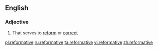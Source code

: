 ==English==

===Adjective===
{{en-adj}}

# That serves to [[reform]] or [[correct]]

[[pl:reformative]]
[[ru:reformative]]
[[ta:reformative]]
[[vi:reformative]]
[[zh:reformative]]